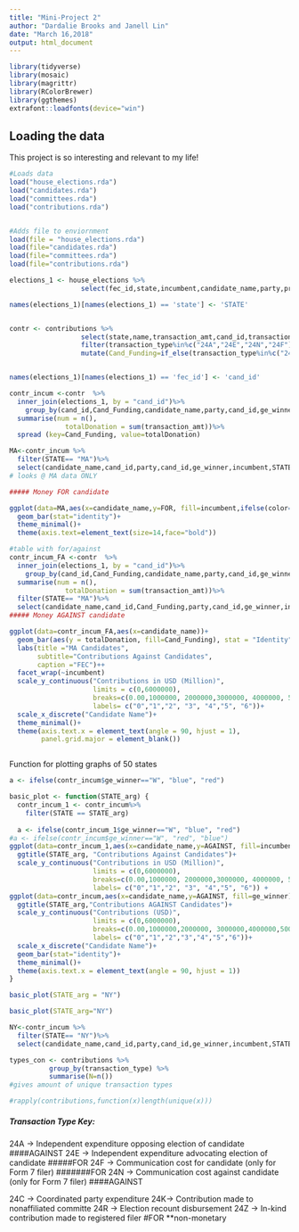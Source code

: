 ```yaml
---
title: "Mini-Project 2"
author: "Dardalie Brooks and Janell Lin"
date: "March 16,2018"
output: html_document
---
```



```r
library(tidyverse)
library(mosaic)
library(magrittr)
library(RColorBrewer)
library(ggthemes)
extrafont::loadfonts(device="win")
```


## Loading the data

This project is so interesting and relevant to my life!

```r
#Loads data
load("house_elections.rda")
load("candidates.rda")
load("committees.rda")
load("contributions.rda")


#Adds file to enviornment
load(file = "house_elections.rda")
load(file="candidates.rda")
load(file="committees.rda")
load(file="contributions.rda")
```


```r

elections_1 <- house_elections %>% 
                  select(fec_id,state,incumbent,candidate_name,party,primary_votes,ge_winner)

names(elections_1)[names(elections_1) == 'state'] <- 'STATE'


contr <- contributions %>% 
                  select(state,name,transaction_amt,cand_id,transaction_type,state)%>% 
                  filter(transaction_type%in%c("24A","24E","24N","24F")) %>% 
                  mutate(Cand_Funding=if_else(transaction_type%in%c("24E","24F"),"FOR","AGAINST"))


names(elections_1)[names(elections_1) == 'fec_id'] <- 'cand_id'

contr_incum <-contr  %>%
  inner_join(elections_1, by = "cand_id")%>% 
    group_by(cand_id,Cand_Funding,candidate_name,party,cand_id,ge_winner,incumbent,STATE) %>%
  summarise(num = n(),
              totalDonation = sum(transaction_amt))%>%
  spread (key=Cand_Funding, value=totalDonation)


```



```r
MA<-contr_incum %>%
  filter(STATE== "MA")%>%
  select(candidate_name,cand_id,party,cand_id,ge_winner,incumbent,STATE,FOR,AGAINST,num)
# looks @ MA data ONLY

##### Money FOR candidate

ggplot(data=MA,aes(x=candidate_name,y=FOR, fill=incumbent,ifelse(color==ge_winner,"W","N")))+
  geom_bar(stat="identity")+
  theme_minimal()+
  theme(axis.text=element_text(size=14,face="bold")) 

#table with for/against
contr_incum_FA <-contr  %>%
  inner_join(elections_1, by = "cand_id")%>% 
    group_by(cand_id,Cand_Funding,candidate_name,party,cand_id,ge_winner,incumbent,STATE) %>%
  summarise(num = n(),
              totalDonation = sum(transaction_amt))%>%
  filter(STATE== "MA")%>%
  select(candidate_name,cand_id,Cand_Funding,party,cand_id,ge_winner,incumbent,STATE,num, totalDonation)
##### Money AGAINST candidate

ggplot(data=contr_incum_FA,aes(x=candidate_name))+
  geom_bar(aes(y = totalDonation, fill=Cand_Funding), stat = "Identity", position="stack")+
  labs(title ="MA Candidates", 
       subtitle="Contributions Against Candidates",
       caption ="FEC")++
  facet_wrap(~incumbent)
  scale_y_continuous("Contributions in USD (Million)", 
                     limits = c(0,6000000),
                     breaks=c(0.00,1000000, 2000000,3000000, 4000000, 5000000, 60000000),
                     labels= c("0","1","2", "3", "4","5", "6"))+                     
  scale_x_discrete("Candidate Name")+
  theme_minimal()+
  theme(axis.text.x = element_text(angle = 90, hjust = 1),
        panel.grid.major = element_blank())



```




Function for plotting graphs of 50 states
```r

a <- ifelse(contr_incum$ge_winner=="W", "blue", "red")

basic_plot <- function(STATE_arg) {
  contr_incum_1 <- contr_incum%>%
    filter(STATE == STATE_arg)
  
  a <- ifelse(contr_incum_1$ge_winner=="W", "blue", "red")
#a <- ifelse(contr_incum$ge_winner=="W", "red", "blue")
ggplot(data=contr_incum_1,aes(x=candidate_name,y=AGAINST, fill=incumbent))+
  ggtitle(STATE_arg, "Contributions Against Candidates")+
  scale_y_continuous("Contributions in USD (Million)", 
                     limits = c(0,6000000),
                     breaks=c(0.00,1000000, 2000000,3000000, 4000000, 5000000, 60000000),
                     labels= c("0","1","2", "3", "4","5", "6")) +                     
ggplot(data=contr_incum,aes(x=candidate_name,y=AGAINST, fill=ge_winner))+
  ggtitle(STATE_arg,"Contributions AGAINST Candidates")+
  scale_y_continuous("Contributions (USD)", 
                     limits = c(0,6000000),
                     breaks=c(0.00,1000000,2000000, 3000000,4000000,5000000,6000000),
                     labels= c("0","1","2","3","4","5","6"))+     
  scale_x_discrete("Candidate Name")+
  geom_bar(stat="identity")+
  theme_minimal()+
  theme(axis.text.x = element_text(angle = 90, hjust = 1))
}

basic_plot(STATE_arg = "NY")

basic_plot(STATE_arg="NY")

NY<-contr_incum %>%
  filter(STATE== "NY")%>%
  select(candidate_name,cand_id,party,cand_id,ge_winner,incumbent,STATE,FOR,AGAINST,num)

```






```r
types_con <- contributions %>%     
          group_by(transaction_type) %>% 
          summarise(N=n())
#gives amount of unique transaction types

#rapply(contributions,function(x)length(unique(x))) 
```


##### Transaction Type Key:
24A -> Independent expenditure opposing election of candidate  ####AGAINST 
24E -> Independent expenditure advocating election of candidate   #####FOR
24F -> Communication cost for candidate (only for Form 7 filer)   #######FOR
24N -> Communication cost against candidate (only for Form 7 filer)   ####AGAINST 


24C -> Coordinated party expenditure
24K-> Contribution made to nonaffiliated committe
24R -> Election recount disbursement
24Z -> In-kind contribution made to registered filer   #FOR   **non-monetary


